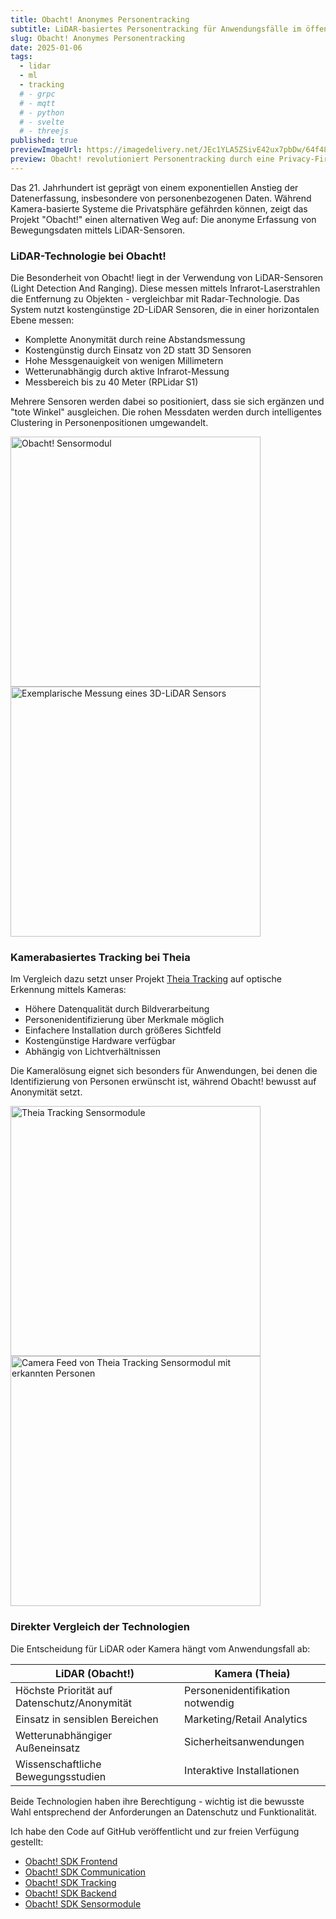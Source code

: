```yaml
---
title: Obacht! Anonymes Personentracking
subtitle: LiDAR-basiertes Personentracking für Anwendungsfälle im öffentlichen Raum
slug: Obacht! Anonymes Personentracking
date: 2025-01-06
tags:
  - lidar
  - ml
  - tracking
  # - grpc
  # - mqtt
  # - python
  # - svelte
  # - threejs
published: true
previewImageUrl: https://imagedelivery.net/JEc1YLA5ZSivE42ux7pbDw/64f48e3b-bbc1-4dbb-1081-d47a9cb18f00/h=300
preview: Obacht! revolutioniert Personentracking durch eine Privacy-First Architektur, die mittels LiDAR-Sensoren und intelligenter Algorithmen anonyme Bewegungsdaten erfasst und in Echtzeit analysiert.
---
```


<script lang="ts">import Image from "$lib/components/Blog/Image.svelte";</script>

Das 21. Jahrhundert ist geprägt von einem exponentiellen Anstieg der Datenerfassung, insbesondere von personenbezogenen Daten. Während Kamera-basierte Systeme die Privatsphäre gefährden können, zeigt das Projekt "Obacht!" einen alternativen Weg auf: Die anonyme Erfassung von Bewegungsdaten mittels LiDAR-Sensoren.

### LiDAR-Technologie bei Obacht!

Die Besonderheit von Obacht! liegt in der Verwendung von LiDAR-Sensoren (Light Detection And Ranging). Diese messen mittels Infrarot-Laserstrahlen die Entfernung zu Objekten - vergleichbar mit Radar-Technologie. Das System nutzt kostengünstige 2D-LiDAR Sensoren, die in einer horizontalen Ebene messen:

- Komplette Anonymität durch reine Abstandsmessung
- Kostengünstig durch Einsatz von 2D statt 3D Sensoren
- Hohe Messgenauigkeit von wenigen Millimetern
- Wetterunabhängig durch aktive Infrarot-Messung
- Messbereich bis zu 40 Meter (RPLidar S1)

Mehrere Sensoren werden dabei so positioniert, dass sie sich ergänzen und "tote Winkel" ausgleichen. Die rohen Messdaten werden durch intelligentes Clustering in Personenpositionen umgewandelt.

<div class="flex flex-col items-center justify-evenly gap-10 sm:flex-row">
	<Image
		src="https://imagedelivery.net/JEc1YLA5ZSivE42ux7pbDw/6ab7ad8d-d85c-4cb6-849a-b9337e6e2600/h=400"
		alt="Obacht! Sensormodul"
		height="400"
	/>	<Image
		src="https://imagedelivery.net/JEc1YLA5ZSivE42ux7pbDw/db71eb28-2913-43d0-38bb-7f063915a500/h=400"
		alt="Exemplarische Messung eines 3D-LiDAR Sensors"
		height="400"
/>
	<!-- <div style="position: relative; padding-top: 56.00000000000001%;">
		<iframe
			src="https://customer-o8nynecjdyitknhq.cloudflarestream.com/aae3177760a2d1384d80b52700299b6f/iframe?muted=true&loop=true&autoplay=true&poster=https%3A%2F%2Fcustomer-o8nynecjdyitknhq.cloudflarestream.com%2Faae3177760a2d1384d80b52700299b6f%2Fthumbnails%2Fthumbnail.jpg%3Ftime%3D%26height%3D600&controls=false"
			loading="lazy"
			style="border: none; position: absolute; top: 0; left: 0; height: 100%; width: 100%;"
			allow="accelerometer; gyroscope; autoplay; encrypted-media; picture-in-picture;"
			allowfullscreen="true"
		></iframe>
	</div> -->
</div>

### Kamerabasiertes Tracking bei Theia

Im Vergleich dazu setzt unser Projekt [Theia Tracking](https://theia-tracking.de) auf optische Erkennung mittels Kameras:

- Höhere Datenqualität durch Bildverarbeitung
- Personenidentifizierung über Merkmale möglich
- Einfachere Installation durch größeres Sichtfeld
- Kostengünstige Hardware verfügbar
- Abhängig von Lichtverhältnissen

Die Kameralösung eignet sich besonders für Anwendungen, bei denen die Identifizierung von Personen erwünscht ist, während Obacht! bewusst auf Anonymität setzt.

<div class="flex flex-col items-center justify-evenly gap-10 sm:flex-row">
	<Image
		src="https://imagedelivery.net/JEc1YLA5ZSivE42ux7pbDw/22b7e9af-5c4e-4be7-f364-f1c44108c000/h=400"
		alt="Theia Tracking Sensormodule"
		height="400"
	/>
	<Image
		src="https://imagedelivery.net/JEc1YLA5ZSivE42ux7pbDw/f428e7e0-2355-4b62-ac05-a452e8de0300/h=400"
		alt="Camera Feed von Theia Tracking Sensormodul mit erkannten Personen"
		height="400"
	/>
</div>

### Direkter Vergleich der Technologien

Die Entscheidung für LiDAR oder Kamera hängt vom Anwendungsfall ab:

| LiDAR (Obacht!)                              | Kamera (Theia)                   |
| -------------------------------------------- | -------------------------------- |
| Höchste Priorität auf Datenschutz/Anonymität | Personenidentifikation notwendig |
| Einsatz in sensiblen Bereichen               | Marketing/Retail Analytics       |
| Wetterunabhängiger Außeneinsatz              | Sicherheitsanwendungen           |
| Wissenschaftliche Bewegungsstudien           | Interaktive Installationen       |

Beide Technologien haben ihre Berechtigung - wichtig ist die bewusste Wahl entsprechend der Anforderungen an Datenschutz und Funktionalität.

<!-- ### Die technische Umsetzung

Das System basiert auf einer modernen Microservice-Architektur, bei der verschiedene Komponenten über definierte Schnittstellen miteinander kommunizieren:

### Netzwerkprotokolle und Kommunikation

Die Kommunikation zwischen den Services erfolgt über verschiedene Protokolle:

- MQTT für die Telemetriedaten der Sensoren
- WebSocket für die Echtzeit-Kommunikation mit dem Frontend
- gRPC für die interne Service-Kommunikation

Ein zentraler Communication Service fungiert als "Single Source of Truth" und koordiniert den Datenaustausch zwischen allen Komponenten.

### Microservices mit gRPC

Die verschiedenen Services sind in unterschiedlichen Programmiersprachen implementiert und kommunizieren via gRPC:

- Sensor Module in C++ für die hardwarenahe Programmierung
- Communication Service in Go für optimale Performance
- Tracking Service in Python für Machine Learning Funktionen
- Frontend in TypeScript/Svelte für moderne Webtechnologien

### Visualisierung mit Three.js und Svelte

Das Frontend nutzt Three.js für die 3D-Visualisierung der Sensordaten in Echtzeit. Besondere Features:

- Orthogonale Kamera für 2D-ähnliche Darstellung
- Drag & Drop Controls für das Positioning von Sensoren
- Rotate Controls für die Ausrichtung
- Zoneneditor für die Definition von Tracking-Bereichen

Das UI wurde mit Svelte und SvelteKit umgesetzt und bietet:

- Reaktive Komponenten
- Globales State Management
- Server-Side Rendering
- Responsive Design

### ML-gestützte Objekterkennung

Die Objekterkennung erfolgt in einem dedizierten Machine Learning Service auf Python-Basis. Ein Multi-Stage Processing Pipeline filtert zunächst die Punktwolken durch definierte Region-of-Interest Masken – essentiell für das Ausschließen statischer Obstacles. Die verbleibenden Points werden mittels DBSCAN (Density-Based Spatial Clustering of Applications with Noise) zu Clustern aggregiert. Jedes Cluster repräsentiert einen Track, dessen Position durch den Centroid bestimmt wird.

Für eine robuste Detection werden multiple Sensoren in einem Mesh-Network angeordnet. Diese Redundanz kompensiert Occlusion-Effekte, die durch die Charakteristik einzelner Sensoren entstehen.

### Fazit

Das Projekt zeigt eindrucksvoll, wie moderne Softwarearchitektur und verschiedene Technologien zusammenspielen können, um ein skalierbares System für anonymes Personentracking zu realisieren. Der Microservice-Ansatz ermöglicht dabei eine flexible Erweiterung um neue Features.

Spannende Erweiterungsmöglichkeiten wären:

- Aufzeichnung und Wiedergabe von Messungen
- Integration von Raumplänen/Maps
- Verbesserte Personenerkennung durch ML
- Personenidentifizierung über mehrere Scans
- Abstandsmessungen

Das Projekt ist ein gelungenes Beispiel dafür, wie Technik im Dienste der Privatsphäre eingesetzt werden kann. -->

<div class="mt-20">
	<div class="mx-auto flex items-center justify-center gap-4 rounded-md bg-white-600 p-10 no-underline max-sm:flex-col sm:gap-10">
		<i class="fa-regular fa-code text-4xl"></i>
		<span class="max-sm:text-center">
			<span class="text-md leading-none">
				Ich habe den Code auf GitHub veröffentlicht und zur freien Verfügung gestellt:
			</span>
			<ul>
				<li>
					<a href="https://github.com/v-rogg/obacht-sdk-frontend">Obacht! SDK Frontend</a>
				</li>
				<li>
					<a href="https://github.com/v-rogg/obacht-sdk-communication">Obacht! SDK Communication</a>
				</li>
				<li>
					<a href="https://github.com/v-rogg/obacht-sdk-tracking">Obacht! SDK Tracking</a>
				</li>
				<li>
					<a href="https://github.com/v-rogg/obacht-sdk-backend">Obacht! SDK Backend</a>
				</li>
				<li>
					<a href="https://github.com/v-rogg/obacht-sdk-sensormodule">Obacht! SDK Sensormodule</a>
				</li>
			</ul>
		</span>
	</div>
</div>
